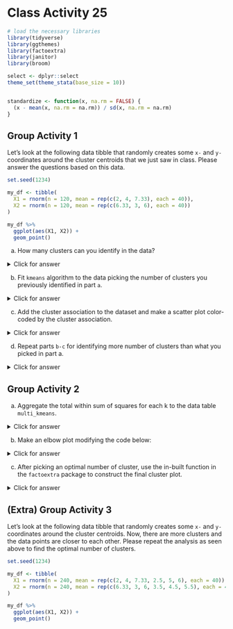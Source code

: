 # Class Activity 25

```r
# load the necessary libraries
library(tidyverse) 
library(ggthemes)
library(factoextra)
library(janitor)
library(broom)

select <- dplyr::select
theme_set(theme_stata(base_size = 10))


standardize <- function(x, na.rm = FALSE) {
  (x - mean(x, na.rm = na.rm)) / sd(x, na.rm = na.rm)
}
```



## Group Activity 1

Let's look at the following data tibble that randomly creates some `x-` and `y-` coordinates around the cluster centroids that we just saw in class. Please answer the questions based on this data.


```r
set.seed(1234)

my_df <- tibble(
  X1 = rnorm(n = 120, mean = rep(c(2, 4, 7.33), each = 40)),
  X2 = rnorm(n = 120, mean = rep(c(6.33, 3, 6), each = 40))
)

my_df %>%
  ggplot(aes(X1, X2)) +
  geom_point() 
```


a. How many clusters can you identify in the data?


<details>
<summary class="answer">Click for answer</summary>
*Answer:* Answers may vary

</details>

b. Fit `kmeans` algorithm to the data picking the number of clusters you previously identified in part `a`.


<details>
<summary class="answer">Click for answer</summary>
*Answer:* 


```r
set.seed(1234)
res_kmeans <- kmeans(my_df, centers = 3, nstart = 25)
```

</details>

c.  Add the cluster association to the dataset and make a scatter plot color-coded by the cluster association.


<details>
<summary class="answer">Click for answer</summary>
*Answer:* 


```r
augment(res_kmeans, data = my_df) %>%
  ggplot(aes(X1, X2, color = .cluster)) +
  geom_point()
```

</details>

d. Repeat parts `b-c` for identifying more number of clusters than what you picked in part a.



<details>
<summary class="answer">Click for answer</summary>
*Answer:* 

```r
set.seed(1234)
res_kmeans <- kmeans(my_df, centers = 5, nstart = 25)
```


```r
augment(res_kmeans, data = my_df) %>%
  ggplot(aes(X1, X2, color = .cluster)) +
  geom_point()
```

</details>

## Group Activity 2

a. Aggregate the total within sum of squares for each k to the data table `multi_kmeans`.


<details>
<summary class="answer">Click for answer</summary>
*Answer:* 


```r
multi_kmeans <- tibble(k = 1:10) %>%
  mutate(
    model = purrr::map(k, ~ kmeans(my_df, centers = .x, nstart = 25)),
    tot.withinss = purrr::map_dbl(model, ~ glance(.x)$tot.withinss)
  )
```

</details>

b. Make an elbow plot modifying the code below:


<details>
<summary class="answer">Click for answer</summary>
*Answer:* 


```r
multi_kmeans %>%
  ggplot(aes(k, tot.withinss)) +
  geom_point() +
  geom_line()+
  scale_x_continuous(breaks = 1:15) 
```

</details>

c. After picking an optimal number of cluster, use the in-built function in the `factoextra` package to construct the final cluster plot.


<details>
<summary class="answer">Click for answer</summary>
*Answer:* 


```r
set.seed(1234)
kmeans.final <- kmeans(my_df, 5, nstart = 25)
fviz_cluster(kmeans.final, data = my_df, ggtheme = theme_stata())
```

</details>


## (Extra) Group Activity 3

Let's look at the following data tibble that randomly creates some `x-` and `y-` coordinates around the cluster centroids. Now, there are more clusters and the data points are closer to each other. Please repeat the analysis as seen above to find the optimal number of clusters.

```r
set.seed(1234)

my_df <- tibble(
  X1 = rnorm(n = 240, mean = rep(c(2, 4, 7.33, 2.5, 5, 6), each = 40)),
  X2 = rnorm(n = 240, mean = rep(c(6.33, 3, 6, 3.5, 4.5, 5.5), each = 40))
)

my_df %>%
  ggplot(aes(X1, X2)) +
  geom_point() 
```


<!--

<details>
<summary class="answer">Click for answer</summary>
*Answer:* 

a. How many clusters can you identify in the data?

Answer: Answers may vary!

b. Fit `kmeans` algorithm to the data picking the number of clusters you previously identified in part a.

```r
set.seed(1234)
res_kmeans <- kmeans(my_df, centers = 6, nstart = 25)

```

c. Add the cluster association to the dataset and make a scatter plot color-coded by the cluster association.


```r
augment(res_kmeans, data = my_df) %>%
  ggplot(aes(X1, X2, color = .cluster)) +
  geom_point()
```

d. Repeat parts b-c for identifying more number of clusters than what you picked in part a.


```r
set.seed(1234)
res_kmeans <- kmeans(my_df, centers = 8, nstart = 25)
```


```r
augment(res_kmeans, data = my_df) %>%
  ggplot(aes(X1, X2, color = .cluster)) +
  geom_point()
```

e. Aggregate the total within sum of squares for each k to the data table `multi_kmeans.`


```r
multi_kmeans <- tibble(k = 1:15) %>%
  mutate(
    model = purrr::map(k, ~ kmeans(my_df, centers = .x, nstart = 25)),
    tot.withinss = purrr::map_dbl(model, ~ glance(.x)$tot.withinss)
  )
```

</details>

b. Make an elbow plot modifying the code below:

```r
multi_kmeans %>%
  ggplot(aes(k, tot.withinss)) +
  geom_point() +
  geom_line() +
  scale_x_continuous(breaks = 1:15)
```



g. After picking an optimal number of cluster, use the in-built function in the `factoextra` package to construct the final cluster plot.

```r
set.seed(1234)
kmeans.final <- kmeans(my_df, 8, nstart = 25)
fviz_cluster(kmeans.final, data = my_df, ggtheme = theme_stata())
```


-->
